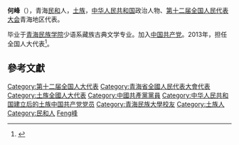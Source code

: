 '''何峰'''（{{bd|1956年||}}），青海[[民和|民和]]人，[[土族|土族]]，[[中华人民共和国|中华人民共和国]]政治人物、[[第十二届全国人民代表大会|第十二届全国人民代表大会]]青海地区代表。

毕业于[[青海民族学院|青海民族学院]]少语系藏族古典文学专业。加入[[中国共产党|中国共产党]]。2013年，担任全国人大代表<ref>{{cite news|title=全国人大代表信息-何峰|url= http://210.82.31.1:8084/delegate/viewDelegate.action?dbid=122566|accessdate=2013-04-05|newspaper=全国人大网}}{{Dead link|date=2019年12月 |bot=InternetArchiveBot |fix-attempted=yes }}</ref>。

==參考文獻==
{{reflist}}
{{中国政治人物小作品}}
{{DEFAULTSORT:He何}}
[[Category:第十二届全国人大代表|Category:第十二届全国人大代表]]
[[Category:青海省全國人民代表大會代表|Category:青海省全國人民代表大會代表]]
[[Category:土族全國人大代表|Category:土族全國人大代表]]
[[Category:中國共產黨黨員|Category:中國共產黨黨員]]
[[Category:中华人民共和国建立后的土族中国共产党党员|Category:中华人民共和国建立后的土族中国共产党党员]]
[[Category:青海民族大學校友|Category:青海民族大學校友]]
[[Category:土族人|Category:土族人]]
[[Category:民和人|Category:民和人]]
[[Category:何姓|Feng峰]]